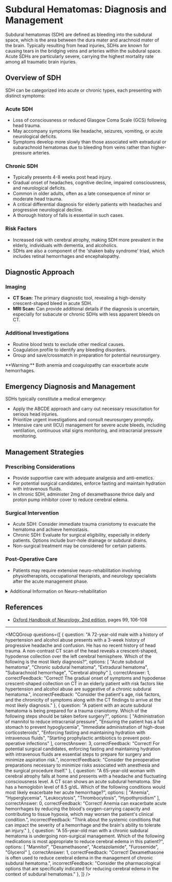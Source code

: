 
# Subdural Hematomas: Diagnosis and Management

Subdural hematomas (SDH) are defined as bleeding into the subdural space, which is the area between the dura mater and arachnoid mater of the brain. Typically resulting from head injuries, SDHs are known for causing tears in the bridging veins and arteries within the subdural space. Acute SDHs are particularly severe, carrying the highest mortality rate among all traumatic brain injuries.

## Overview of SDH

SDH can be categorized into acute or chronic types, each presenting with distinct symptoms:

### Acute SDH

- Loss of consciousness or reduced Glasgow Coma Scale (GCS) following head trauma.
- May accompany symptoms like headache, seizures, vomiting, or acute neurological deficits.
- Symptoms develop more slowly than those associated with extradural or subarachnoid hematomas due to bleeding from veins rather than higher-pressure arteries.

### Chronic SDH

- Typically presents 4-8 weeks post head injury.
- Gradual onset of headaches, cognitive decline, impaired consciousness, and neurological deficits.
- Common in older adults, often as a late consequence of minor or moderate head trauma.
- A critical differential diagnosis for elderly patients with headaches and progressive neurological decline.
- A thorough history of falls is essential in such cases.

### Risk Factors

- Increased risk with cerebral atrophy, making SDH more prevalent in the elderly, individuals with dementia, and alcoholics.
- SDHs are also a component of the 'shaken baby syndrome' triad, which includes retinal hemorrhages and encephalopathy.

## Diagnostic Approach

### Imaging

- **CT Scan:** The primary diagnostic tool, revealing a high-density crescent-shaped bleed in acute SDH.
- **MRI Scan:** Can provide additional details if the diagnosis is uncertain, especially for subacute or chronic SDHs with less apparent bleeds on CT.

### Additional Investigations

- Routine blood tests to exclude other medical causes.
- Coagulation profile to identify any bleeding disorders.
- Group and save/crossmatch in preparation for potential neurosurgery.

<Callout emoji="⚠️">
**Warning:** Both anemia and coagulopathy can exacerbate acute hemorrhages.
</Callout>

## Emergency Diagnosis and Management

SDHs typically constitute a medical emergency:

- Apply the ABCDE approach and carry out necessary resuscitation for serious head injuries.
- Prioritize urgent investigations and consult neurosurgery promptly.
- Intensive care unit (ICU) management for severe acute bleeds, including ventilation, continuous vital signs monitoring, and intracranial pressure monitoring.

## Management Strategies

### Prescribing Considerations

- Provide supportive care with adequate analgesia and anti-emetics.
- For potential surgical candidates, enforce fasting and maintain hydration with intravenous fluids.
- In chronic SDH, administer 2mg of dexamethasone thrice daily and proton pump inhibitor cover to reduce cerebral edema.

### Surgical Intervention

- Acute SDH: Consider immediate trauma craniotomy to evacuate the hematoma and achieve hemostasis.
- Chronic SDH: Evaluate for surgical eligibility, especially in elderly patients. Options include burr-hole drainage or subdural drains.
- Non-surgical treatment may be considered for certain patients.

### Post-Operative Care

- Patients may require extensive neuro-rehabilitation involving physiotherapists, occupational therapists, and neurology specialists after the acute management phase.

<details>
<summary>Additional Information on Neuro-rehabilitation</summary>

Post-operative care for SDH patients may involve a multidisciplinary team to address the various aspects of recovery and improve overall functionality.

</details>

## References

- [Oxford Handbook of Neurology, 2nd edition](https://global.oup.com/academic/product/oxford-handbook-of-neurology-9780199601172), pages 99, 106-108

---

<MCQGroup questions={[
  {
    question: "A 72-year-old male with a history of hypertension and alcohol abuse presents with a 3-week history of progressive headache and confusion. He has no recent history of head trauma. A non-contrast CT scan of the head reveals a crescent-shaped, hypodense collection over the left cerebral hemisphere. Which of the following is the most likely diagnosis?",
    options: [
      "Acute subdural hematoma",
      "Chronic subdural hematoma",
      "Extradural hematoma",
      "Subarachnoid hemorrhage",
      "Cerebral atrophy"
    ],
    correctAnswer: 1,
    correctFeedback: "Correct! The gradual onset of symptoms and hypodense crescent-shaped collection on CT in an elderly patient with risk factors like hypertension and alcohol abuse are suggestive of a chronic subdural hematoma.",
    incorrectFeedback: "Consider the patient's age, risk factors, and the chronicity of symptoms along with the CT findings to arrive at the most likely diagnosis."
  },
  {
    question: "A patient with an acute subdural hematoma is being prepared for a trauma craniotomy. Which of the following steps should be taken before surgery?",
    options: [
      "Administration of mannitol to reduce intracranial pressure",
      "Ensuring the patient has a full stomach to prevent hypoglycemia",
      "Immediate administration of high-dose corticosteroids",
      "Enforcing fasting and maintaining hydration with intravenous fluids",
      "Starting prophylactic antibiotics to prevent post-operative infections"
    ],
    correctAnswer: 3,
    correctFeedback: "Correct! For potential surgical candidates, enforcing fasting and maintaining hydration with intravenous fluids are essential steps to prepare for surgery and minimize aspiration risk.",
    incorrectFeedback: "Consider the preoperative preparations necessary to minimize risks associated with anesthesia and the surgical procedure itself."
  },
  {
    question: "A 65-year-old woman with cerebral atrophy falls at home and presents with a headache and fluctuating consciousness level. A CT scan shows an acute subdural hematoma. She has a hemoglobin level of 8.5 g/dL. Which of the following conditions would most likely exacerbate her acute hemorrhage?",
    options: [
      "Anemia",
      "Hyperglycemia",
      "Leukocytosis",
      "Thrombocytosis",
      "Hypothyroidism"
    ],
    correctAnswer: 0,
    correctFeedback: "Correct! Anemia can exacerbate acute hemorrhages by reducing the blood's oxygen-carrying capacity and contributing to tissue hypoxia, which may worsen the patient's clinical condition.",
    incorrectFeedback: "Think about the systemic conditions that can impact the severity of a hemorrhage and the brain's ability to tolerate an injury."
  },
  {
    question: "A 55-year-old man with a chronic subdural hematoma is undergoing non-surgical management. Which of the following medications is most appropriate to reduce cerebral edema in this patient?",
    options: [
      "Mannitol",
      "Dexamethasone",
      "Acetazolamide",
      "Furosemide",
      "Glycerol"
    ],
    correctAnswer: 1,
    correctFeedback: "Correct! Dexamethasone is often used to reduce cerebral edema in the management of chronic subdural hematoma.",
    incorrectFeedback: "Consider the pharmacological options that are specifically indicated for reducing cerebral edema in the context of subdural hematomas."
  },
]} />